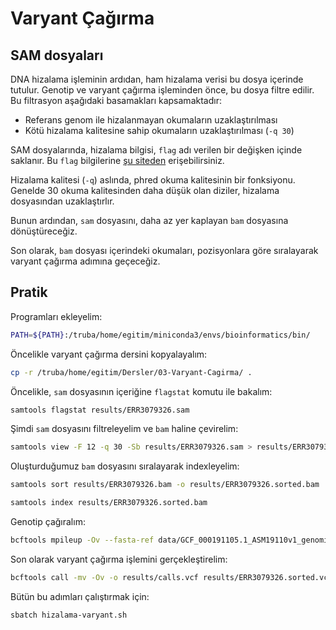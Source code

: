 # Varyant Çağırma

## SAM dosyaları

DNA hizalama işleminin ardıdan, ham hizalama verisi bu dosya içerinde tutulur. Genotip ve varyant çağırma işleminden önce, bu dosya filtre edilir. Bu filtrasyon aşağıdaki basamakları kapsamaktadır:

+ Referans genom ile hizalanmayan okumaların uzaklaştırılması
+ Kötü hizalama kalitesine sahip okumaların uzaklaştırılması (`-q 30`)

SAM dosyalarında, hizalama bilgisi, `flag` adı verilen bir değişken içinde saklanır. Bu `flag` bilgilerine [şu siteden](https://broadinstitute.github.io/picard/explain-flags.html) erişebilirsiniz.

Hizalama kalitesi (`-q`) aslında, phred okuma kalitesinin bir fonksiyonu. Genelde 30 okuma kalitesinden daha düşük olan diziler, hizalama dosyasından uzaklaştırlır.

Bunun ardından, `sam` dosyasını, daha az yer kaplayan `bam` dosyasına dönüştüreceğiz.

Son olarak, `bam` dosyası içerindeki okumaları, pozisyonlara göre sıralayarak varyant çağırma adımına geçeceğiz.

## Pratik

Programları ekleyelim:

```bash
PATH=${PATH}:/truba/home/egitim/miniconda3/envs/bioinformatics/bin/
``` 

Öncelikle varyant çağırma dersini kopyalayalım:

```bash
cp -r /truba/home/egitim/Dersler/03-Varyant-Cagirma/ .
```

Öncelikle, `sam` dosyasının içeriğine `flagstat` komutu ile bakalım:

```bash
samtools flagstat results/ERR3079326.sam
```

Şimdi `sam` dosyasını filtreleyelim ve `bam` haline çevirelim:

```bash
samtools view -F 12 -q 30 -Sb results/ERR3079326.sam > results/ERR3079326.bam
```

Oluşturduğumuz `bam` dosyasını sıralayarak indexleyelim:


```bash
samtools sort results/ERR3079326.bam -o results/ERR3079326.sorted.bam

samtools index results/ERR3079326.sorted.bam
```

Genotip çağıralım:

```bash
bcftools mpileup -Ov --fasta-ref data/GCF_000191105.1_ASM19110v1_genomic.fna results/ERR3079326.sorted.bam > results/ERR3079326.sorted.vcf
```

Son olarak varyant çağırma işlemini gerçekleştirelim:

```bash
bcftools call -mv -Ov -o results/calls.vcf results/ERR3079326.sorted.vcf
```

Bütün bu adımları çalıştırmak için:

```bash
sbatch hizalama-varyant.sh
```
